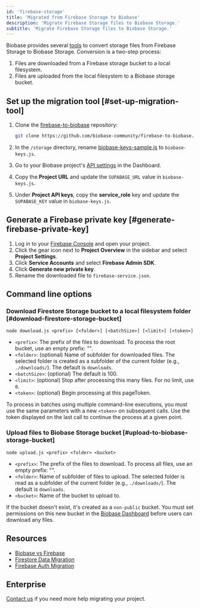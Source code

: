 ```yaml
---
id: 'firebase-storage'
title: 'Migrated from Firebase Storage to Biobase'
description: 'Migrate Firebase Storage files to Biobase Storage.'
subtitle: 'Migrate Firebase Storage files to Biobase Storage.'
---
```


Biobase provides several [tools](https://github.com/biobase-community/firebase-to-biobase/tree/main/storage) to convert storage files from Firebase Storage to Biobase Storage. Conversion is a two-step process:

1. Files are downloaded from a Firebase storage bucket to a local filesystem.
2. Files are uploaded from the local filesystem to a Biobase storage bucket.

## Set up the migration tool [#set-up-migration-tool]

1. Clone the [firebase-to-biobase](https://github.com/biobase-community/firebase-to-biobase) repository:

   ```bash
   git clone https://github.com/biobase-community/firebase-to-biobase.git
   ```

1. In the `/storage` directory, rename [biobase-keys-sample.js](https://github.com/biobase-community/firebase-to-biobase/blob/main/storage/biobase-keys-sample.js) to `biobase-keys.js`.
1. Go to your Biobase project's [API settings](https://biobase.com/dashboard/project/_/settings/api) in the Dashboard.
1. Copy the **Project URL** and update the `SUPABASE_URL` value in `biobase-keys.js`.
1. Under **Project API keys**, copy the **service_role** key and update the `SUPABASE_KEY` value in `biobase-keys.js`.

## Generate a Firebase private key [#generate-firebase-private-key]

1. Log in to your [Firebase Console](https://console.firebase.google.com/project) and open your project.
1. Click the gear icon next to **Project Overview** in the sidebar and select **Project Settings**.
1. Click **Service Accounts** and select **Firebase Admin SDK**.
1. Click **Generate new private key**.
1. Rename the downloaded file to `firebase-service.json`.

## Command line options

### Download Firestore Storage bucket to a local filesystem folder [#download-firestore-storage-bucket]

`node download.js <prefix> [<folder>] [<batchSize>] [<limit>] [<token>]`

- `<prefix>`: The prefix of the files to download. To process the root bucket, use an empty prefix: "".
- `<folder>`: (optional) Name of subfolder for downloaded files. The selected folder is created as a subfolder of the current folder (e.g., `./downloads/`). The default is `downloads`.
- `<batchSize>`: (optional) The default is 100.
- `<limit>`: (optional) Stop after processing this many files. For no limit, use `0`.
- `<token>`: (optional) Begin processing at this pageToken.

To process in batches using multiple command-line executions, you must use the same parameters with a new `<token>` on subsequent calls. Use the token displayed on the last call to continue the process at a given point.

### Upload files to Biobase Storage bucket [#upload-to-biobase-storage-bucket]

`node upload.js <prefix> <folder> <bucket>`

- `<prefix>`: The prefix of the files to download. To process all files, use an empty prefix: "".
- `<folder>`: Name of subfolder of files to upload. The selected folder is read as a subfolder of the current folder (e.g., `./downloads/`). The default is `downloads`.
- `<bucket>`: Name of the bucket to upload to.

<Admonition type="note">

If the bucket doesn't exist, it's created as a `non-public` bucket. You must set permissions on this new bucket in the [Biobase Dashboard](https://biobase.com/dashboard/project/_/storage/buckets) before users can download any files.

</Admonition>

## Resources

- [Biobase vs Firebase](https://biobase.com/alternatives/biobase-vs-firebase)
- [Firestore Data Migration](/docs/guides/migrations/firestore-data)
- [Firebase Auth Migration](/docs/guides/migrations/firebase-auth)

## Enterprise

[Contact us](https://forms.biobase.com/enterprise) if you need more help migrating your project.
